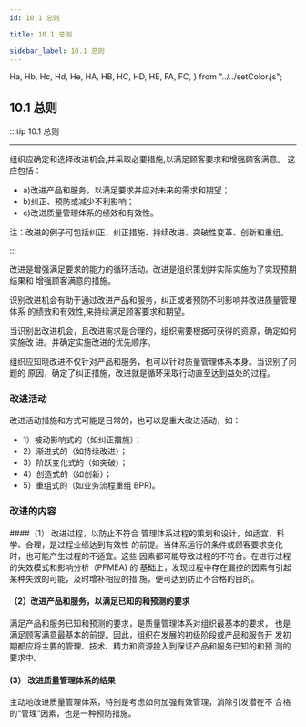 ```yaml
---
id: 10.1 总则

title: 10.1 总则

sidebar_label: 10.1 总则
---
```


  Ha,
  Hb,
  Hc,
  Hd,
  He,
  HA,
  HB,
  HC,
  HD,
  HE,
  FA,
  FC,
} from "../../setColor.js";

## 10.1 总则

:::tip <FA>10.1 总则</FA>

---

组织应确定和选择改进机会,并采取必要措施,以满足顾客要求和增强顾客满意。
这应包括：
* a)改进产品和服务，以满足要求并应对未来的需求和期望；
* b)纠正、预防或减少不利影响；
* e)改进质量管理体系的绩效和有效性。

注：改进的例子可包括纠正、纠正措施、持续改进、突破性变革、创新和重组。

:::

改进是增强满足要求的能力的循环活动。改进是组织策划并实际实施为了实现预期结果和
增强顾客满意的措施。

识别改进机会有助于通过改进产品和服务，纠正或者预防不利影响并改进质量管理体系
的绩效和有效性,来持续满足顾客要求和期望。

当识别出改进机会，且改进需求是合理的，组织需要根据可获得的资源，确定如何实施改
进。并确定实施改进的优先顺序。

组织应知晓改进不仅针对产品和服务，也可以针对质量管理体系本身。当识别了问题的
原因，确定了纠正措施，改进就是循环采取行动直至达到益处的过程。

### 改进活动
改进活动措施和方式可能是日常的，也可以是重大改进活动，如：
* 1）被动影响式的（如纠正措施）；
* 2）渐进式的（如持续改进）；
* 3）阶跃变化式的（如突破）；
* 4）创造式的（如创新）；
* 5）重组式的（如业务流程重组 BPR)。

### 改进的内容
####（1） 改进过程，以防止不符合
管理体系过程的策划和设计，如适宜、科学、合理，是过程业绩达到有效性
的前提。当体系运行的条件或顾客要求变化时，也可能产生过程的不适宜。这些
因素都可能导致过程的不符合。在进行过程的失效模式和影响分析（PFMEA) 的
基础上，发现过程中存在漏控的因素有引起某种失效的可能，及时增补相应的措
施，便可达到防止不合格的目的。
#### （2）改进产品和服务，以满足已知的和预测的要求
满足产品和服务已知和预测的要求，是质量管理体系对组织最基本的要求，
也是满足顾客满意最基本的前提。因此，组织在发展的初级阶段或产品和服务开
发初期都应将主要的管理、技术、精力和资源投入到保证产品和服务已知的和预
测的要求中。
#### (3） 改进质量管理体系的结果
主动地改进质量管理体系，特别是考虑如何加强有效管理，消除引发潜在不
合格的“管理”因素，也是一种预防措施。
